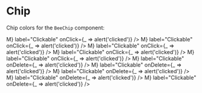 
<Meta title="Chip" component={BeeChip} />

# Chip

Chip colors for the `BeeChip` component:

<Preview>
  <Story name="BeeChip">
<React.Fragment>
  <BeeChip 
    color="primary"
    label={'Primary'}
  />
  <BeeChip 
    color="secondary"
    label={'Secondary'}
  />
  <BeeChip 
    color="danger"
    label={'Danger'}
  />
  <BeeChip 
    color="info"
    label={'Info'}
  />
  <BeeChip 
    color="success"
    label={'Success'}
  />
  <BeeChip 
    color="warning"
    label={'Warning'}
  />
  <BeeChip 
    color="dark"
    label={'Dark'}
  />
</React.Fragment>
  </Story>
</Preview>

<Preview>
  <Story name="BeeChip disabled">
<React.Fragment>
  <BeeChip 
    disabled
    color="primary"
    label={'Primary'}
  />
  <BeeChip 
    disabled
    color="secondary"
    label={'Secondary'}
  />
  <BeeChip 
    disabled
    color="danger"
    label={'Danger'}
  />
  <BeeChip 
    disabled
    color="info"
    label={'Info'}
  />
  <BeeChip 
    disabled
    color="success"
    label={'Success'}
  />
  <BeeChip
    disabled 
    color="warning"
    label={'Warning'}
  />
  <BeeChip 
    disabled
    color="dark"
    label={'Dark'}
  />
</React.Fragment>
  </Story>
</Preview>

<Preview>
  <Story name="BeeChip Avatar">
<React.Fragment>
  <BeeChip 
    color='danger'
    avatar={<Avatar>M</Avatar>} 
    label="Clickable" 
    onClick={_ => alert('clicked')} />
  <BeeChip 
    color='info'
    avatar={<Avatar>M</Avatar>} 
    label="Clickable" 
    onClick={_ => alert('clicked')} />
  <BeeChip 
    color='success'
    avatar={<Avatar>M</Avatar>} 
    label="Clickable" 
    onClick={_ => alert('clicked')} />
  <BeeChip 
    color='warning'
    avatar={<Avatar>M</Avatar>} 
    label="Clickable" 
    onClick={_ => alert('clicked')} />
  <BeeChip 
    color='dark'
    avatar={<Avatar>M</Avatar>} 
    label="Clickable" 
    onClick={_ => alert('clicked')} />
</React.Fragment>
  </Story>
</Preview>

<Preview>
  <Story name="BeeChip Deletable">
<React.Fragment>
  <BeeChip 
    color='danger'
    avatar={<Avatar>M</Avatar>} 
    label="Clickable" 
    onDelete={_ => alert('clicked')} />
  <BeeChip 
    color='info'
    avatar={<Avatar>M</Avatar>} 
    label="Clickable" 
    onDelete={_ => alert('clicked')} />
  <BeeChip 
    color='success'
    avatar={<Avatar>M</Avatar>} 
    label="Clickable" 
    onDelete={_ => alert('clicked')} />
  <BeeChip 
    color='warning'
    avatar={<Avatar>M</Avatar>} 
    label="Clickable" 
    onDelete={_ => alert('clicked')} />
  <BeeChip 
    color='dark'
    avatar={<Avatar>M</Avatar>} 
    label="Clickable" 
    onDelete={_ => alert('clicked')} />
</React.Fragment>
  </Story>
</Preview>